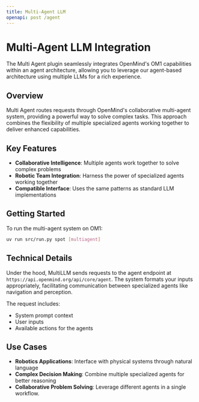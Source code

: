 ```yaml
---
title: Multi-Agent LLM
openapi: post /agent
---
```


# Multi-Agent LLM Integration

The Multi Agent plugin seamlessly integrates OpenMind's OM1 capabilities within an agent architecture, allowing you to leverage our agent-based architecture using multiple LLMs for a rich experience.

## Overview

Multi Agent routes requests through OpenMind's collaborative multi-agent system, providing a powerful way to solve complex tasks. This approach combines the flexibility of multiple specialized agents working together to deliver enhanced capabilities.

## Key Features

- **Collaborative Intelligence**: Multiple agents work together to solve complex problems
- **Robotic Team Integration**: Harness the power of specialized agents working together
- **Compatible Interface**: Uses the same patterns as standard LLM implementations

## Getting Started

To run the multi-agent system on OM1:

```bash
uv run src/run.py spot [multiagent]
```

## Technical Details

Under the hood, MultiLLM sends requests to the agent endpoint at `https://api.openmind.org/api/core/agent`. The system formats your inputs appropriately, facilitating communication between specialized agents like navigation and perception.

The request includes:
- System prompt context
- User inputs
- Available actions for the agents

## Use Cases

- **Robotics Applications**: Interface with physical systems through natural language
- **Complex Decision Making**: Combine multiple specialized agents for better reasoning
- **Collaborative Problem Solving**: Leverage different agents in a single workflow.